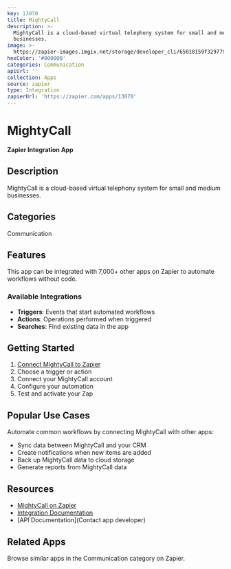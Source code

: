 ```yaml
---
key: 13070
title: MightyCall
description: >-
  MightyCall is a cloud-based virtual telephony system for small and medium
  businesses.
image: >-
  https://zapier-images.imgix.net/storage/developer_cli/65010159f329779941cdf2e3b91d7b02_2.png?auto=format%2Ccompress&ixlib=python-3.0.0&q=50
hexColor: '#000000'
categories: Communication
apiUrl: ''
collection: Apps
source: zapier
type: Integration
zapierUrl: 'https://zapier.com/apps/13070'
---
```

# MightyCall

**Zapier Integration App**

## Description

MightyCall is a cloud-based virtual telephony system for small and medium businesses.

## Categories

Communication

## Features

This app can be integrated with 7,000+ other apps on Zapier to automate workflows without code.

### Available Integrations

- **Triggers**: Events that start automated workflows
- **Actions**: Operations performed when triggered
- **Searches**: Find existing data in the app

## Getting Started

1. [Connect MightyCall to Zapier](https://zapier.com/apps/13070)
2. Choose a trigger or action
3. Connect your MightyCall account
4. Configure your automation
5. Test and activate your Zap

## Popular Use Cases

Automate common workflows by connecting MightyCall with other apps:

- Sync data between MightyCall and your CRM
- Create notifications when new items are added
- Back up MightyCall data to cloud storage
- Generate reports from MightyCall data

## Resources

- [MightyCall on Zapier](https://zapier.com/apps/13070)
- [Integration Documentation](https://zapier.com/apps/13070/integrations)
- [API Documentation](Contact app developer)

## Related Apps

Browse similar apps in the Communication category on Zapier.
